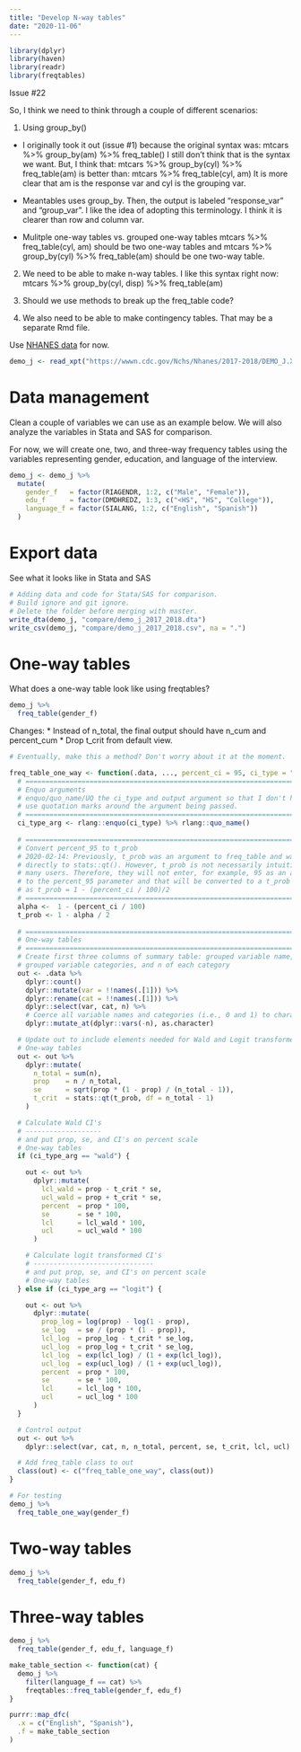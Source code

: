 ```yaml
---
title: "Develop N-way tables"
date: "2020-11-06"
---
```


```r
library(dplyr)
library(haven)
library(readr)
library(freqtables)
```

Issue #22

So, I think we need to think through a couple of different scenarios:

1. Using group_by()
  * I originally took it out (issue #1) because the original syntax was:
      mtcars %>% 
        group_by(am) %>% 
        freq_table()
    I still don't think that is the syntax we want. But, I think that:
      mtcars %>% 
        group_by(cyl) %>% 
        freq_table(am)
    is better than:
      mtcars %>% 
        freq_table(cyl, am)
    It is more clear that am is the response var and cyl is the grouping var.
    
  * Meantables uses group_by. Then, the output is labeled "response_var" and "group_var". 
    I like the idea of adopting this terminology. I think it is clearer than
    row and column var.
    
  * Mulitple one-way tables vs. grouped one-way tables
      mtcars %>% 
        freq_table(cyl, am)
    should be two one-way tables and
      mtcars %>% 
        group_by(cyl) %>% 
        freq_table(am)
    should be one two-way table.
    
2. We need to be able to make n-way tables. I like this syntax right now:
      mtcars %>% 
        group_by(cyl, disp) %>% 
        freq_table(am)
        
3. Should we use methods to break up the freq_table code?
    
4. We also need to be able to make contingency tables. That may be a separate Rmd file.

Use [NHANES data](https://wwwn.cdc.gov/nchs/nhanes/search/datapage.aspx?Component=Demographics&CycleBeginYear=2017) for now.

```r
demo_j <- read_xpt("https://wwwn.cdc.gov/Nchs/Nhanes/2017-2018/DEMO_J.XPT")
```

# Data management

Clean a couple of variables we can use as an example below. We will also analyze the variables in Stata and SAS for comparison.

For now, we will create one, two, and three-way frequency tables using the variables representing gender, education, and language of the interview.

```r
demo_j <- demo_j %>% 
  mutate(
    gender_f   = factor(RIAGENDR, 1:2, c("Male", "Female")),
    edu_f      = factor(DMDHREDZ, 1:3, c("<HS", "HS", "College")),
    language_f = factor(SIALANG, 1:2, c("English", "Spanish"))
  )
```

# Export data

See what it looks like in Stata and SAS

```r
# Adding data and code for Stata/SAS for comparison.
# Build ignore and git ignore.
# Delete the folder before merging with master.
write_dta(demo_j, "compare/demo_j_2017_2018.dta")
write_csv(demo_j, "compare/demo_j_2017_2018.csv", na = ".")
```

# One-way tables

What does a one-way table look like using freqtables?

```r
demo_j %>% 
  freq_table(gender_f)
```

Changes:
 * Instead of n_total, the final output should have n_cum and percent_cum
 * Drop t_crit from default view.
 
```r
# Eventually, make this a method? Don't worry about it at the moment.

freq_table_one_way <- function(.data, ..., percent_ci = 95, ci_type = "logit", drop = FALSE) {
  # ===========================================================================
  # Enquo arguments
  # enquo/quo_name/UQ the ci_type and output argument so that I don't have to
  # use quotation marks around the argument being passed.
  # ===========================================================================
  ci_type_arg <- rlang::enquo(ci_type) %>% rlang::quo_name()
  
  # ===========================================================================
  # Convert percent_95 to t_prob
  # 2020-02-14: Previously, t_prob was an argument to freq_table and was passed
  # directly to stats::qt(). However, t_prob is not necessarily intuitive to
  # many users. Therefore, they will not enter, for example, 95 as an argument
  # to the percent_95 parameter and that will be converted to a t_prob of 0.975
  # as t_prob = 1 - (percent_ci / 100)/2
  # ===========================================================================
  alpha <-  1 - (percent_ci / 100)
  t_prob <- 1 - alpha / 2
  
  # ===========================================================================
  # One-way tables
  # ===========================================================================
  # Create first three columns of summary table: grouped variable name,
  # grouped variable categories, and n of each category
  out <- .data %>%
    dplyr::count()
    dplyr::mutate(var = !!names(.[1])) %>%
    dplyr::rename(cat = !!names(.[1])) %>%
    dplyr::select(var, cat, n) %>%
    # Coerce all variable names and categories (i.e., 0 and 1) to character
    dplyr::mutate_at(dplyr::vars(-n), as.character)

  # Update out to include elements needed for Wald and Logit transformed CI's
  # One-way tables
  out <- out %>%
    dplyr::mutate(
      n_total = sum(n),
      prop    = n / n_total,
      se      = sqrt(prop * (1 - prop) / (n_total - 1)),
      t_crit  = stats::qt(t_prob, df = n_total - 1)
    )

  # Calculate Wald CI's
  # -------------------
  # and put prop, se, and CI's on percent scale
  # One-way tables
  if (ci_type_arg == "wald") {

    out <- out %>%
      dplyr::mutate(
        lcl_wald = prop - t_crit * se,
        ucl_wald = prop + t_crit * se,
        percent  = prop * 100,
        se       = se * 100,
        lcl      = lcl_wald * 100,
        ucl      = ucl_wald * 100
      )

    # Calculate logit transformed CI's
    # ------------------------------
    # and put prop, se, and CI's on percent scale
    # One-way tables
  } else if (ci_type_arg == "logit") {

    out <- out %>%
      dplyr::mutate(
        prop_log = log(prop) - log(1 - prop),
        se_log   = se / (prop * (1 - prop)),
        lcl_log  = prop_log - t_crit * se_log,
        ucl_log  = prop_log + t_crit * se_log,
        lcl_log  = exp(lcl_log) / (1 + exp(lcl_log)),
        ucl_log  = exp(ucl_log) / (1 + exp(ucl_log)),
        percent  = prop * 100,
        se       = se * 100,
        lcl      = lcl_log * 100,
        ucl      = ucl_log * 100
      )
  }

  # Control output
  out <- out %>%
    dplyr::select(var, cat, n, n_total, percent, se, t_crit, lcl, ucl)

  # Add freq_table class to out
  class(out) <- c("freq_table_one_way", class(out))
}

# For testing
demo_j %>% 
  freq_table_one_way(gender_f)
```


# Two-way tables

```r
demo_j %>% 
  freq_table(gender_f, edu_f)
```

# Three-way tables

```r
demo_j %>% 
  freq_table(gender_f, edu_f, language_f)
```

```r
make_table_section <- function(cat) {
  demo_j %>% 
    filter(language_f == cat) %>% 
    freqtables::freq_table(gender_f, edu_f) 
}

purrr::map_dfc(
  .x = c("English", "Spanish"),
  .f = make_table_section
)
```





